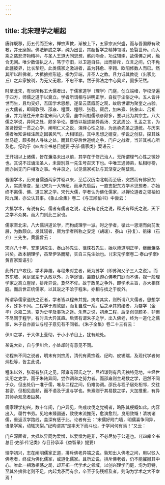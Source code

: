 ```yaml
---
---
---
```

title: 北宋理学之崛起
---




唐祚既移，历五代而至宋，禅宗声教，渐被上下，五家宗派兴盛，而与吾国原有政教，并无磨擦。佛法解脱之学，纯为出世，其超哲学之精神领域，坠裂世谛。而大乘之慈悲济物精神，与圣人王道大同思想，蕲向吻合，功成辅翊，故儒佛之间，融合无间。唯少数偏执之人，笃于守旧，以卫道自任，出而排斥，立言之间，仍不免此疆彼界，比长挈短。此类儒家之激进者，盖为韩愈、李翱、欧阳修数人而已。然其所以辟佛者，大抵摭拾形迹，指为异端，非圣人之教。且力诋其教徒（出家比丘）之弃家披剃，为无父无君，不忠不孝。然于佛法之中心奥义，固多茫然。

时至北宋，有世所称五大儒者出，于儒家道学（理学）门庭，创立端绪，学校渐遍于四方，师儒之道于以奠立。学者所谓相与讲明正学，自拔于尘俗之中。五人皆并世而生，且均交好，吾国学术思想，遂呈云蒸霞蔚之观，故后世谓为聚奎之占验。五大儒者，即周敦颐、邵雍、程灏、程颐、张载。厥后，加朱熹、陆象山、吕祖谦，并为继往开来南北宋间八大儒。虽中间魁儒硕彦颇多，要以此为其宗主。八大儒之学说，异同之处，颇多争论。要皆以祖述尧舜禹汤、文武周公、孔孟之言，为圣贤授受一贯之心学，阐明仁义之说，演绎心性之际，为远承先圣之道统。与历来儒者唯知讲经注疏之因袭风气，大相径庭。其中思想之嬗变，学说之创获，探其蛛丝马迹，颇多耐人寻味之处。而其启导后世道统之争，门户之战者，当非其初心所及也。纪昀于《四库全书总目提要·子部·儒家类》案语云：


王开祖以上诸儒，皆在濂洛未出以前，其学在于修己治人，无所谓理气心性之微妙也。其说不过诵法圣人，未尝别尊一先生号召天下也。中唯王通师弟，私相标榜，而亦尚无门户相攻之事。今并录之，以见儒家初轨与其渐变之萌蘖焉。


吾国学术，历来自儒道两家并驱以来，至后汉历南北朝而至唐，突然而有佛家加入，实质渐变，至北宋为一大转纽。而承先启后，一直支配东方学术思想者，亦始终不离儒、佛、道三家之学。宋代大儒，学者认为佛化儒家，以禅论道者之领袖如陆九渊，亦公认其事。《象山全集》卷二《与王顺伯书》中尝云：


大抵学术，有说有实，儒者有儒者之说，老氏有老氏之说，释氏有释氏之说，天下之学术众矣，而大门则此三家也。


儒家至北宋，八大儒讲道论学，而构成理学一派。时之学者，循此一思潮而向前发展，为数颇众。发其轫者，厥为学者所称之安定（胡瑗）、泰山（孙复）、徂徕（石介）三先生。黄震曾云：


宋兴八十年，安定胡先生、泰山孙先生、徂徕石先生，始以师道明正学，继而濂洛兴矣。故本朝理学，虽至伊洛而精，实自三先生始也。（《宋元学案卷二·泰山学案》黄百家案语引）


此外门户攻伐，学术异趣，与程朱对立者，厥为苏学（即苏洵父子三人之说）。而苏东坡、黄庭坚辈于从政以外，为学途径，尝直认游心佛老门庭而不讳，视一般理学家之高立崖岸，排斥异说，夐然不侔。故于政见之争外，即学术主旨，亦大相径庭。而后世正统儒家，以其说之不洽于程朱，亦相与摈之于度外。

所谓承儒家道统之正者，学者皆以程朱并提，夷考其实，则所谓八大儒者，思想学术，殊多不同。二程学于周敦颐，而复自成一系。后之承其的绪者，为婺学（金华）永嘉二派，变为史学及事功之途。朱熹之说，初承二程，后复创见颇多，非但不尽同于程学，有时且大异其趣。后贤有谓朱子之学，出入佛老，终为一道化之儒家，朱子自亦直认与程子意见有不同者。《朱子全集》卷二十三有云：


伊川之学，于大体上莹彻，于小小节目上，犹有疏处。

某说大处，自与伊川合，小处却时有意见不同。


论程朱不同之说者，明末有刘宗周，清代有黄宗羲、纪昀、皮锡瑞，及现代学者何炳松等，皆主此说。

程朱以外，张载有张氏之见，邵雍有邵氏之学，吕祖谦则有吕氏独特见地，主经世实用之史学，而于朱陆异同，尝作调和之努力者。而邵雍则主易数之学，迥然不同于众，但出处仍一准于儒，唯与二程之间，仍难协调。邵氏与程子居处相邻，交往甚密，但相见虽频，而不语及于道与学也。朱熹则于其易数之学，大加推重，有异其师承观念者巨矣。

儒家理学初兴，数十年间，门户异见，终成攻伐之党祸者，略陈其梗概如此。内容出入，罄竹书劳。见地未臻圆通，致使末流推荡，愈演愈烈，良用致慨！清初诸儒，重返汉学路线，盖深有感于此。论者有云：“宋儒好附门墙，明儒喜争同异，语录学案，动辄灾梨。”纪昀谓其“是率天下而斗也，于学问何有焉！”又云：


门户深固者，大抵以异同为爱憎，以爱憎为是非，不必尽协于公道也。（《四库全书总目·史部·传记类》存目孙承泽《益智录》提要）


理学初兴，志在阐明儒家正道，排斥佛老异端之说。孰知出入佛老之间，用以驳入佛老者，终成为佛化儒家，或道化儒家。且所立说，排斥佛老者，仍不能摧撼其中心。唯此一相激相荡之局，却开拓一代学术之领域，以创兴理学门庭，洵为奇特，至其外排佛老则不足，内起戈矛而有余，卒至于伤残相及者，则洵为学术之大不幸焉！